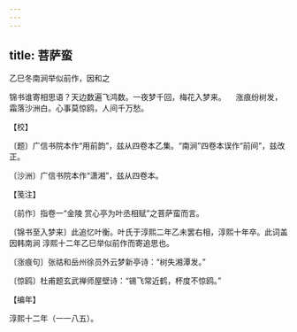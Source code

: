 ```yaml
---
---
---
```

title: 菩萨蛮
---



乙巳冬南涧举似前作，因和之





锦书谁寄相思语？天边数遍飞鸿数。一夜梦千回，梅花入梦来。 　涨痕纷树发，霜落沙洲白。心事莫惊鸥，人间千万愁。





【校】


〔题〕广信书院本作“用前韵”，兹从四卷本乙集。“南涧”四卷本误作“前间”，兹改正。

〔沙洲〕广信书院本作“潇湘”，兹从四卷本。





【笺注】


〔前作〕指卷一“金陵 赏心亭为叶丞相赋”之菩萨蛮而言。

〔锦书至入梦来〕此追忆叶衡。叶氏于淳熙二年乙未罢右相，淳熙十年卒。此词盖因韩南涧 淳熙十二年乙巳举似前作而寄追思也。

〔涨痕句〕张祜和岳州徐员外云梦新亭诗：“树失湘潭发。”

〔惊鸥〕杜甫题玄武禅师屋壁诗：“锡飞常近鹤，杯度不惊鸥。”





【编年】


淳熙十二年（一一八五）。